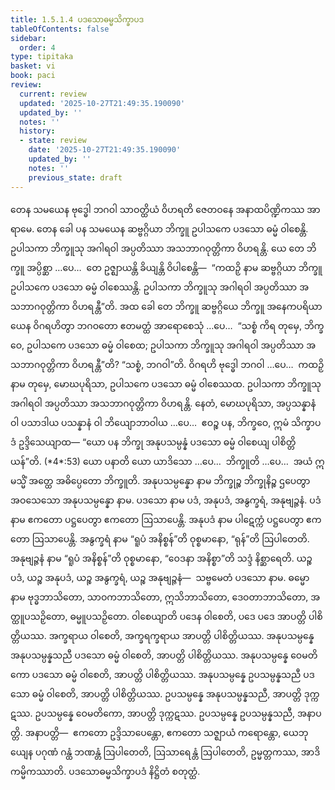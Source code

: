 ```yaml
---
title: 1.5.1.4 ပဒသောဓမ္မသိက္ခာပဒ
tableOfContents: false
sidebar:
  order: 4
type: tipitaka
basket: vi
book: paci
review:
  current: review
  updated: '2025-10-27T21:49:35.190090'
  updated_by: ''
  notes: ''
  history:
  - state: review
    date: '2025-10-27T21:49:35.190090'
    updated_by: ''
    notes: ''
    previous_state: draft
---
```



<ReviewStatus review={frontmatter.review} showDetails={true} />

<HypothesisAnnotation frontmatter={frontmatter} />

<DynamicBreadcrumb />

<Division number="44" book="paci" e="ch" v="2" p="25">

<Paragraph number="150" book="paci">
တေန သမယေန ဗုဒ္ဓေါ ဘဂဝါ သာဝတ္ထိယံ ဝိဟရတိ ဇေတဝနေ အနာထပိဏ္ဍိကဿ အာရာမေ. တေန ခေါ ပန သမယေန ဆဗ္ဗဂ္ဂိယာ ဘိက္ခူ ဥပါသကေ ပဒသော ဓမ္မံ ဝါစေန္တိ. ဥပါသကာ ဘိက္ခူသု အဂါရဝါ အပ္ပတိဿာ အသဘာဂဝုတ္တိကာ ဝိဟရန္တိ. ယေ တေ ဘိက္ခူ အပ္ပိစ္ဆာ …ပေ…  တေ ဥဇ္ဈာယန္တိ ခိယျန္တိ ဝိပါစေန္တိ—  “ကထဉှိ နာမ ဆဗ္ဗဂ္ဂိယာ ဘိက္ခူ ဥပါသကေ ပဒသော ဓမ္မံ ဝါစေဿန္တိ. ဥပါသကာ ဘိက္ခူသု အဂါရဝါ အပ္ပတိဿာ အသဘာဂဝုတ္တိကာ ဝိဟရန္တီ”တိ.
</Paragraph>

<Paragraph number="151" book="paci">
အထ ခေါ တေ ဘိက္ခူ ဆဗ္ဗဂ္ဂိယေ ဘိက္ခူ အနေကပရိယာယေန ဝိဂရဟိတွာ ဘဂဝတော ဧတမတ္ထံ အာရောစေသုံ …ပေ…  “သစ္စံ ကိရ တုမှေ, ဘိက္ခဝေ, ဥပါသကေ ပဒသော ဓမ္မံ ဝါစေထ; ဥပါသကာ ဘိက္ခူသု အဂါရဝါ အပ္ပတိဿာ အသဘာဂဝုတ္တိကာ ဝိဟရန္တီ”တိ? “သစ္စံ, ဘဂဝါ”တိ. ဝိဂရဟိ ဗုဒ္ဓေါ ဘဂဝါ …ပေ…  ကထဉှိ နာမ တုမှေ, မောဃပုရိသာ, ဥပါသကေ ပဒသော ဓမ္မံ ဝါစေဿထ. ဥပါသကာ ဘိက္ခူသု အဂါရဝါ အပ္ပတိဿာ အသဘာဂဝုတ္တိကာ ဝိဟရန္တိ. နေတံ, မောဃပုရိသာ, အပ္ပသန္နာနံ ဝါ ပသာဒါယ ပသန္နာနံ ဝါ ဘိယျောဘာဝါယ …ပေ…  ဧဝဉ္စ ပန, ဘိက္ခဝေ, ဣမံ သိက္ခာပဒံ ဥဒ္ဒိသေယျာထ—
</Paragraph>

</Division>
<Division number="45" book="paci" e="ch" v="2" p="25">

<Paragraph number="152" book="paci">
<Emphasis>“ယော ပန ဘိက္ခု အနုပသမ္ပန္နံ ပဒသော ဓမ္မံ ဝါစေယျ ပါစိတ္တိယန်”</Emphasis>တိ. (*4*:<Emphasis>53</Emphasis>)
</Paragraph>

</Division>
<Division number="46" book="paci" e="ch" v="2" p="25">

<Paragraph number="153" book="paci">
<Emphasis>ယော ပနာ</Emphasis>တိ ယော ယာဒိသော …ပေ…  <Emphasis>ဘိက္ခူ</Emphasis>တိ …ပေ…  အယံ ဣမသ္မိံ အတ္ထေ အဓိပ္ပေတော ဘိက္ခူတိ.
</Paragraph>

<Paragraph number="154" book="paci">
<Emphasis>အနုပသမ္ပန္နော</Emphasis> နာမ ဘိက္ခုဉ္စ ဘိက္ခုနိဉ္စ ဌပေတွာ အဝသေသော အနုပသမ္ပန္နော နာမ.
</Paragraph>

<Paragraph number="155" book="paci">
<Emphasis>ပဒသော</Emphasis> နာမ ပဒံ, အနုပဒံ, အနွက္ခရံ, အနုဗျဉ္ဇနံ.
</Paragraph>

<Paragraph number="156" book="paci">
<Emphasis>ပဒံ</Emphasis> နာမ ဧကတော ပဋ္ဌပေတွာ ဧကတော ဩသာပေန္တိ. <Emphasis>အနုပဒံ</Emphasis> နာမ ပါဋေက္ကံ ပဋ္ဌပေတွာ ဧကတော ဩသာပေန္တိ. <Emphasis>အနွက္ခရံ</Emphasis> နာမ “ရူပံ အနိစ္စန်”တိ ဝုစ္စမာနော, “ရုန်”တိ ဩပါတေတိ. <Emphasis>အနုဗျဉ္ဇနံ</Emphasis> နာမ “ရူပံ အနိစ္စန်”တိ ဝုစ္စမာနော, “ဝေဒနာ အနိစ္စာ”တိ သဒ္ဒံ နိစ္ဆာရေတိ.
</Paragraph>

<Paragraph number="157" book="paci">
ယဉ္စ ပဒံ, ယဉ္စ အနုပဒံ, ယဉ္စ အနွက္ခရံ, ယဉ္စ အနုဗျဉ္ဇနံ—  သဗ္ဗမေတံ ပဒသော နာမ.
</Paragraph>

<Paragraph number="158" book="paci">
<Emphasis>ဓမ္မော</Emphasis> နာမ ဗုဒ္ဓဘာသိတော, သာဝကဘာသိတော, ဣသိဘာသိတော, ဒေဝတာဘာသိတော, အတ္ထူပသဉှိတော, ဓမ္မူပသဉှိတော.
</Paragraph>

<Paragraph number="159" book="paci">
<Emphasis>ဝါစေယျာ</Emphasis>တိ ပဒေန ဝါစေတိ, ပဒေ ပဒေ အာပတ္တိ ပါစိတ္တိယဿ. အက္ခရာယ ဝါစေတိ, အက္ခရက္ခရာယ အာပတ္တိ ပါစိတ္တိယဿ.
</Paragraph>

</Division>
<Division number="47" book="paci" e="ch" v="2" p="26">

<Paragraph number="160" book="paci">
အနုပသမ္ပန္နေ အနုပသမ္ပန္နသညီ ပဒသော ဓမ္မံ ဝါစေတိ, အာပတ္တိ ပါစိတ္တိယဿ. အနုပသမ္ပန္နေ ဝေမတိကော ပဒသော ဓမ္မံ ဝါစေတိ, အာပတ္တိ ပါစိတ္တိယဿ. အနုပသမ္ပန္နေ ဥပသမ္ပန္နသညီ ပဒသော ဓမ္မံ ဝါစေတိ, အာပတ္တိ ပါစိတ္တိယဿ.
</Paragraph>

<Paragraph number="161" book="paci">
ဥပသမ္ပန္နေ အနုပသမ္ပန္နသညီ, အာပတ္တိ ဒုက္ကဋဿ. ဥပသမ္ပန္နေ ဝေမတိကော, အာပတ္တိ ဒုက္ကဋဿ. ဥပသမ္ပန္နေ ဥပသမ္ပန္နသညီ, အနာပတ္တိ.
</Paragraph>

</Division>
<Division number="48" book="paci" e="ch" v="2" p="26">

<Paragraph number="162" book="paci">
အနာပတ္တိ—  ဧကတော ဥဒ္ဒိသာပေန္တော, ဧကတော သဇ္ဈာယံ ကရောန္တော, ယေဘုယျေန ပဂုဏံ ဂန္ထံ ဘဏန္တံ ဩပါတေတိ, ဩသာရေန္တံ ဩပါတေတိ, ဥမ္မတ္တကဿ, အာဒိကမ္မိကဿာတိ.

</Paragraph>
</Division>

<Paragraph number="163" type="center" book="paci">
ပဒသောဓမ္မသိက္ခာပဒံ နိဋ္ဌိတံ စတုတ္ထံ.
</Paragraph>
